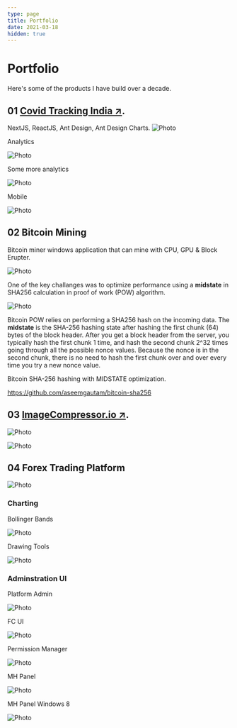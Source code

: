 ```yaml
---
type: page
title: Portfolio
date: 2021-03-18
hidden: true
---
```



<Head>
  <title>Aseem Gautam - Portfolio</title>
</Head>

# Portfolio

Here's some of the products I have build over a decade.


## 01 [Covid Tracking India ↗](https://covidtracking.in).
NextJS, ReactJS, Ant Design, Ant Design Charts.
<Image
  src="/images/project-covid-tracking-dashboard.png"
  alt="Photo"
  width={2409}
  height={1071}
  priority
  className="next-image"
/>

Analytics

<Image
  src="/images/project-covid-tracking-table.png"
  alt="Photo"
  width={2726}
  height={1588}
  priority
  className="next-image"
/>

Some more analytics

<Image
  src="/images/project-covid-tracking-datawrapper.jpeg"
  alt="Photo"
  width={2560}
  height={2244}
  priority
  className="next-image"
/>

Mobile

<Image
  src="/images/project-covid-tracking-mobile.png"
  alt="Photo"
  width={1338}
  height={1456}
  priority
  className="next-image"
/>

## 02 Bitcoin Mining

Bitcoin miner windows application that can mine with CPU, GPU & Block Erupter. 

<Image
  src="/images/project-bitcoin-mining.jpg"
  alt="Photo"
  width={980}
  height={570}
  priority
  className="next-image"
/>

One of the key challanges was to optimize performance using a **midstate** in SHA256 calculation in proof of work (POW) algorithm.

<Image
  src="/images/project-bitcoin-proof-of-work.png"
  alt="Photo"
  width={742}
  height={350}
  priority
  className="next-image"
/>

Bitcoin POW relies on performing a SHA256 hash on the incoming data. 
The **midstate** is the SHA-256 hashing state after hashing the first chunk (64) bytes of the block header. After you get a block header from the
server, you typically hash the first chunk 1 time, and hash the second chunk 2^32 times going through all the possible nonce values.
Because the nonce is in the second chunk, there is no need to hash the first chunk over and over every time you try a new nonce value.

Bitcoin SHA-256 hashing with MIDSTATE optimization.

https://github.com/aseemgautam/bitcoin-sha256

## 03 [ImageCompressor.io ↗](https://imagecompressor.io).

<Image
  src="/images/project-image-compressor.png"
  alt="Photo"
  width={2870/4}
  height={1634/4}
  priority
  className="next-image"
/>

<Image
  src="/images/project-image-compressor-2.png"
  alt="Photo"
  width={2861/4}
  height={1623/4}
  priority
  className="next-image"
/>

## 04 Forex Trading Platform 

<Image
  src="/images/project-trading-platform.png"
  alt="Photo"
  width={1680}
  height={1010}
  priority
  className="next-image"
/>

### Charting

Bollinger Bands

<Image
  src="/images/project-chart-fibonacci-bollinger.png"
  alt="Photo"
  width={1920}
  height={1156}
  priority
  className="next-image"
/>

Drawing Tools

<Image
  src="/images/project-chart-drawing-tools.png"
  alt="Photo"
  width={1920}
  height={1156}
  priority
  className="next-image"
/>

### Adminstration UI

Platform Admin

<Image
  src="/images/project-trading-platform-admin.png"
  alt="Photo"
  width={923}
  height={623}
  priority
  className="next-image"
/>

FC UI

<Image
  src="/images/project-fc-ui.png"
  alt="Photo"
  width={808}
  height={604}
  priority
  className="next-image"
/>

Permission Manager

<Image
  src="/images/project-permission-manager.png"
  alt="Photo"
  width={999}
  height={720}
  priority
  className="next-image"
/>

MH Panel

<Image
  src="/images/project-mhpanel-office.png"
  alt="Photo"
  width={1048}
  height={733}
  priority
  className="next-image"
/>

MH Panel Windows 8

<Image
  src="/images/project-mh-panel.png"
  alt="Photo"
  width={1600}
  height={911}
  priority
  className="next-image"
/>
